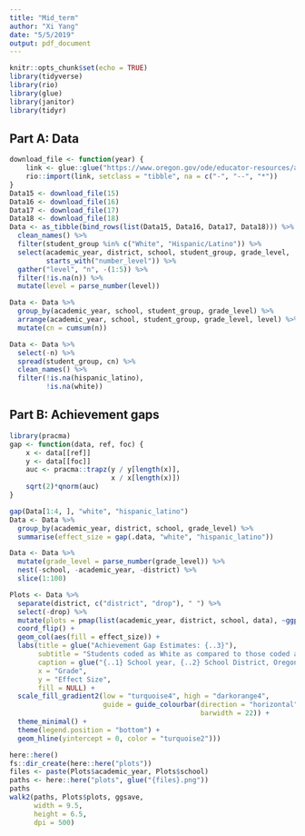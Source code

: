 ```yaml
---
title: "Mid_term"
author: "Xi Yang"
date: "5/5/2019"
output: pdf_document
---
```


```r
knitr::opts_chunk$set(echo = TRUE)
library(tidyverse)
library(rio)
library(glue)
library(janitor)
library(tidyr)
```

## Part A: Data
```r
download_file <- function(year) {
    link <- glue::glue("https://www.oregon.gov/ode/educator-resources/assessment/TestResults20{year}/pagr_schools_ela_raceethnicity_{year-1}{year}.xlsx")
    rio::import(link, setclass = "tibble", na = c("-", "--", "*"))
}
Data15 <- download_file(15)
Data16 <- download_file(16)
Data17 <- download_file(17)
Data18 <- download_file(18)
Data <- as_tibble(bind_rows(list(Data15, Data16, Data17, Data18))) %>% 
  clean_names() %>% 
  filter(student_group %in% c("White", "Hispanic/Latino")) %>% 
  select(academic_year, district, school, student_group, grade_level,
         starts_with("number_level")) %>% 
  gather("level", "n", -(1:5)) %>% 
  filter(!is.na(n)) %>% 
  mutate(level = parse_number(level))
```

```r
Data <- Data %>% 
  group_by(academic_year, school, student_group, grade_level) %>%
  arrange(academic_year, school, student_group, grade_level, level) %>% 
  mutate(cn = cumsum(n))
```

```r
Data <- Data %>% 
  select(-n) %>% 
  spread(student_group, cn) %>% 
  clean_names() %>% 
  filter(!is.na(hispanic_latino),
         !is.na(white))
```

## Part B: Achievement gaps
```r
library(pracma)
gap <- function(data, ref, foc) {
    x <- data[[ref]]
    y <- data[[foc]]
    auc <- pracma::trapz(y / y[length(x)],
                         x / x[length(x)])
    sqrt(2)*qnorm(auc)
}

gap(Data[1:4, ], "white", "hispanic_latino")
Data <- Data %>% 
  group_by(academic_year, district, school, grade_level) %>% 
  summarise(effect_size = gap(.data, "white", "hispanic_latino"))
```

```r
Data <- Data %>% 
  mutate(grade_level = parse_number(grade_level)) %>% 
  nest(-school, -academic_year, -district) %>% 
  slice(1:100)

Plots <- Data %>% 
  separate(district, c("district", "drop"), " ") %>% 
  select(-drop) %>% 
  mutate(plots = pmap(list(academic_year, district, school, data), ~ggplot(..4, aes(x = grade_level, y = effect_size)) +
  coord_flip() +
  geom_col(aes(fill = effect_size)) +
  labs(title = glue("Achievement Gap Estimates: {..3}"),
       subtitle = "Students coded as White as compared to those coded as Hispanic/Latino",
       caption = glue("{..1} School year, {..2} School District, Oregon"),
       x = "Grade",
       y = "Effect Size",
       fill = NULL) +
  scale_fill_gradient2(low = "turquoise4", high = "darkorange4", 
                       guide = guide_colourbar(direction = "horizontal",
                                               barwidth = 22)) +
  theme_minimal() +
  theme(legend.position = "bottom") +
  geom_hline(yintercept = 0, color = "turquoise2")))
```

```r
here::here()
fs::dir_create(here::here("plots"))
files <- paste(Plots$academic_year, Plots$school)
paths <- here::here("plots", glue("{files}.png"))
paths
walk2(paths, Plots$plots, ggsave,
      width = 9.5, 
      height = 6.5,
      dpi = 500)
```

